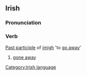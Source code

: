 ==Irish==
===Pronunciation===
{{IPA|[ˈim&#690;ihə]}}
===Verb===
[[Past participle]] of [[imigh]] 'to [[go away]]'
#[[gone away]]

[[Category:Irish language]]